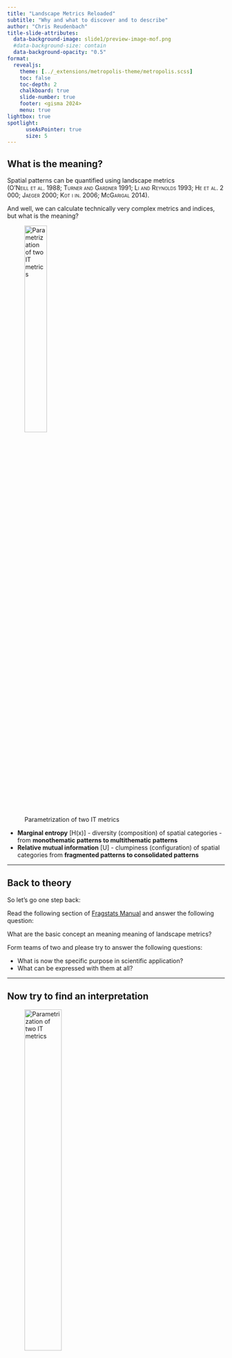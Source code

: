 ```yaml
---
title: "Landscape Metrics Reloaded"
subtitle: "Why and what to discover and to describe"
author: "Chris Reudenbach"
title-slide-attributes:
  data-background-image: slide1/preview-image-mof.png
  #data-background-size: contain
  data-background-opacity: "0.5"
format:
  revealjs:
    theme: [../_extensions/metropolis-theme/metropolis.scss]
    toc: false
    toc-depth: 2
    chalkboard: true
    slide-number: true
    footer: <gisma 2024>
    menu: true
lightbox: true
spotlight:
      useAsPointer: true
      size: 5
---
```


## What is the meaning?

::: {.callout-tip appearance="minimal"}
Spatial patterns can be quantified using landscape metrics [(O’Neill et al. 1988; Turner and Gardner 1991; Li and Reynolds 1993; He et al. 2000; Jaeger 2000; Kot i in. 2006; McGarigal 2014)]{.smallcaps}.
:::

And well, we can calculate technically very complex metrics and indices, but what is the meaning?

![Parametrization of two IT metrics](/assets/2dmap_ent_relmutinf.png){width="35%"}

-   **Marginal entropy** \[H(x)\] - diversity (composition) of spatial categories - from **monothematic patterns to multithematic patterns**
-   **Relative mutual information** \[U\] - clumpiness (configuration) of spatial categories from **fragmented patterns to consolidated patterns**

------------------------------------------------------------------------

## Back to theory

So let's go one step back:

:::: fragment
Read the following section of [Fragstats Manual](https://fragstats.org/index.php/background/landscape-metrics) and answer the following question:

::: {.callout-tip appearance="minimal"}
What are the basic concept an meaning meaning of landscape metrics?
:::
::::

:::: fragment
Form teams of two and please try to answer the following questions:

::: {.callout-tip appearance="minimal"}
-   What is now the specific purpose in scientific application?
-   What can be expressed with them at all?
:::
::::

------------------------------------------------------------------------

## Now try to find an interpretation

![Parametrization of two IT metrics](/assets/2dmap_ent_relmutinf.png){width="45%"}

-   **Marginal entropy** \[H(x)\] - diversity (composition) of spatial categories - from **monothematic patterns to multithematic patterns**
-   **Relative mutual information** \[U\] - clumpiness (configuration) of spatial categories from **fragmented patterns to consolidated patterns**

------------------------------------------------------------------------

## What are the fields of application?

:::: fragment
What are applications and what do they say?

Look at the first 30-50 hits on Google Scholar: [Google Scholar Landscape Metrics](https://scholar.google.de/scholar?as_ylo=2020&q=landscape+metrics&hl=de&as_sdt=0,5)

Work through the following questions:

::: {.callout-tip appearance="minimal"}
-   Try to sort the articles into meaningful groups.
-   What are the most important questions and applications?
-   Choose an article that interests you and summarize it in a 3-minute presentation, focusing on the significance of the metrics.
:::
::::

---

## Getting the idea

With this knowledge check [Present and historical landscape structure shapes current species richness in Central European grasslands](https://link.springer.com/article/10.1007/s10980-021-01392-7).

Try to find an answer:

::: {.callout-tip appearance="minimal"}
-   Why did they choose this specific indices?
-   Can you identify the impact of specific metrics with respect to grassland?
-   Discuss their Conlcusion with respect to landscape metrics
:::


## Ercercise


Please navigate to the [landscapemetrics](https://r-spatialecology.github.io/landscapemetrics/index.html) package.

Run the following tutorials with the example data of this course:

::: {.callout-tip appearance="minimal"}
-   [Sample lsm](https://r-spatialecology.github.io/landscapemetrics/articles/guide_sample_lsm.html)
-   [Irregular Areas](https://r-spatialecology.github.io/landscapemetrics/articles/irregular_areas.html)
-   [Utilities](https://r-spatialecology.github.io/landscapemetrics/articles/utility.html)
:::

For the irregular vector data download the OSM data [e.g. from Geofabrik](https://download.geofabrik.de/) and use the category landuse. Note you need to merge [Niedersachsen](https://download.geofabrik.de/europe/germany/niedersachsen.html) and [Sachsen-Anhalt](https://download.geofabrik.de/europe/germany/sachsen-anhalt.html)


### Addon
::: {.callout-tip appearance="minimal"}


- Download the fragstats tutorial [Analyzing a single grid](https://www.fragstats.org/download/Tutorial_2.zip).
- Run the tutorial but use landscapemetrics instead

:::
